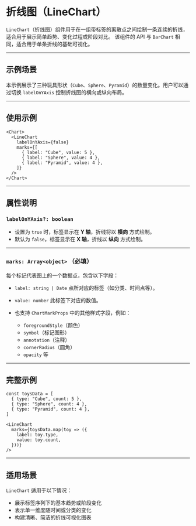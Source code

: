 # 折线图（LineChart） 
        
`LineChart`（折线图）组件用于在一组带标签的离散点之间绘制一条连续的折线，适合用于展示简单趋势、变化过程或阶段对比。
该组件的 API 与 `BarChart` 相同，适合用于单条折线的基础可视化。

---

## 示例场景

本示例展示了三种玩具形状（`Cube`、`Sphere`、`Pyramid`）的数量变化。用户可以通过切换 `labelOnYAxis` 控制折线图的横向或纵向布局。

---

## 使用示例

```tsx
<Chart>
  <LineChart
    labelOnYAxis={false}
    marks={[
      { label: "Cube", value: 5 },
      { label: "Sphere", value: 4 },
      { label: "Pyramid", value: 4 },
    ]}
  />
</Chart>
```

---

## 属性说明

### `labelOnYAxis?: boolean`

* 设置为 `true` 时，标签显示在 **Y 轴**，折线将以 **横向** 方式绘制。
* 默认为 `false`，标签显示在 **X 轴**，折线以 **纵向** 方式绘制。

---

### `marks: Array<object>` **（必填）**

每个标记代表图上的一个数据点，包含以下字段：

* `label: string | Date`
  点所对应的标签（如分类、时间点等）。

* `value: number`
  此标签下对应的数值。

* 也支持 `ChartMarkProps` 中的其他样式字段，例如：

  * `foregroundStyle`（颜色）
  * `symbol`（标记图形）
  * `annotation`（注释）
  * `cornerRadius`（圆角）
  * `opacity` 等

---

## 完整示例

```tsx
const toysData = [
  { type: "Cube", count: 5 },
  { type: "Sphere", count: 4 },
  { type: "Pyramid", count: 4 },
]

<LineChart
  marks={toysData.map(toy => ({
    label: toy.type,
    value: toy.count,
  }))}
/>
```

---

## 适用场景

`LineChart` 适用于以下情况：

* 展示标签序列下的基本趋势或阶段变化
* 表示单一维度随时间或分类的变化
* 构建清晰、简洁的折线可视化图表
